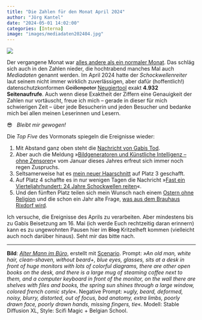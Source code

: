 ```yaml
---
title: "Die Zahlen für den Monat April 2024"
author: "Jörg Kantel"
date: "2024-05-01 14:02:00"
categories: [Interna]
image: "images/mediadaten202404.jpg"
---
```


[![](images/mediadaten202404-b.jpg)](https://www.flickr.com/photos/schockwellenreiter/53589908449/)

Der vergangene Monat war [alles andere als ein normaler Monat](https://kantel.github.io/posts/2024041901_rip_gabi/). Das schläg sich auch in den Zahlen nieder, die hochtrabend manches Mal auch *Mediadaten* genannt werden. Im April 2024 hatte der *Schockwellenreiter* laut seinem nicht immer wirklich zuverlässigen, aber dafür (hoffentlich!) datenschutzkonformen ~~Geißenpeter~~ [Neugiertool](https://www.goatcounter.com/) exakt **4.932 Seitenaufrufe**. Auch wenn diese Exaktheit der Ziffern eine Genauigkeit der Zahlen nur vortäuscht, freue ich mich -- gerade in dieser für mich schwierigen Zeit -- über jede Besucherin und jeden Besucher und bedanke mich bei allen meinen Leserinnen und Lesern.

😎  &nbsp; *Bleibt mir gewogen!*

Die *Top Five* des Vormonats spiegeln die Ereignisse wieder:

1. Mit Abstand ganz oben steht die [Nachricht von Gabis Tod](https://kantel.github.io/posts/2024041901_rip_gabi/).
2. Aber auch die Meldung »[Bildgeneratoren und Künstliche Intelligenz – ohne Zensoren](https://kantel.github.io/posts/2024011002_ki_ohne_zensor/index.html)« vom Januar dieses Jahres erfreut sich immer noch regen Zuspruchs.
3. Seltsamerweise hat es [mein neuer Haarschnitt](https://kantel.github.io/posts/2024041001_vorher_nachher/) auf Platz&nbsp;3 geschafft.
4. Auf Platz 4 schaffte es in nur wenigen Tagen die Nachricht »[Fast ein Vierteljahrhundert: 24 Jahre Schockwellen reiten](https://kantel.github.io/posts/2024042401_24_jahre_schockwellenreiter/)«.
5. Und den fünften Platz teilen sich mein Wunsch nach einem [Ostern ohne Religion](https://kantel.github.io/posts/2024033101_happy_eastern/) und die schon ein Jahr alte Frage, [was aus dem Brauhaus Rixdorf wird](https://kantel.github.io/posts/2023052401_brauhaus_rixdorf/index.html).

Ich versuche, die Ereignisse des Aprils zu verarbeiten. Aber mindestens bis zu Gabis Beisetzung am 16.&nbsp;Mai (ich werde Euch rechtzeitig daran erinnern) kann es zu ungewohnten Pausen hier im ~~Blog~~ Kritzelheft kommen (vielleicht auch noch darüber hinaus). Seht mir das bitte nach.

---

**Bild**: *[Alter Mann im Büro](https://www.flickr.com/photos/schockwellenreiter/53589908449/)*, erstellt mit [Scenario](http://cognitiones.kantel-chaos-team.de/technikgeschichte/rechnerundnetze/scenario.html). Prompt: *»An old man, white hair, clean-shaven, without beard+, blue eyes, glasses, sits at a desk in front of huge monitors with lots of colorful diagrams, there are other open books on the desk, and there is a large mug of steaming coffee next to them, and a computer keyboard in front of the monitor, on the wall there are shelves with files and books, the spring sun shines through a large window, colored french comic style*«. Negative Prompt: »*ugly, beard, deformed, noisy, blurry, distorted, out of focus, bad anatomy, extra limbs, poorly drawn face, poorly drawn hands, missing fingers, tie*«. Modell: Stable Diffusion XL, Style: Scifi Magic + Belgian School.